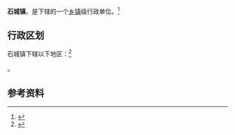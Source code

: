 {{中国乡级行政区|42/12/23/102/000}}

'''石城镇'''，是{{PRC admin/fullname|42/12/23/102/000|3}}下辖的一个[[乡镇|乡镇]]级行政单位。<ref>{{PRC admin/ref sgc|{{PRC admin/parent|42/12/23/102/000}}}}</ref>

== 行政区划 ==

石城镇下辖以下地区：<ref>{{PRC admin/ref sgc|42/12/23/102/000}}</ref>

{{PRC admin/children|42/12/23/102/000}}。

== 参考资料 ==

{{reflist}}

{{行政区划小作品}}
{{PRC admin/navcat|42/12/23/102/000}}